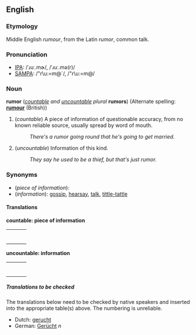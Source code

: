 ==English==
===Etymology===
Middle English ''rumour'', from the Latin ''rumor'', common talk.

===Pronunciation===
*[[International Phonetic Alphabet|IPA]]: /ˈɹuː.mɚ/, /ˈɹuː.mə(r)/<!-- (in non-rhotic accents, before a consonant)-->
*[[SAMPA]]: /"r\u:=m@`/, /"r\u:=m@/

===Noun===
'''rumor''' (''[[countable]] and [[uncountable]]'' ''plural'' '''rumors''')
(Alternate spelling: '''[[rumour]]''' (British))

#(''countable'') A piece of information of questionable accuracy, from no known reliable source, usually spread by word of mouth.
#:''There's a rumor going round that he's going to get married.''
#(''uncountable'') Information of this kind.
#:''They say he used to be a thief, but that's just rumor.''

===Synonyms===
*(''piece of information''):
*(''information''): [[gossip]], [[hearsay]], [[talk]], [[tittle-tattle]]

====Translations====

'''countable: piece of information'''
{| border=0  width=100%
|-
|bgcolor="#FFFFE0" valign=top width=48%|
{|
<!--languages from A to I go here-->
|}
| width=1% |
|bgcolor="#FFFFE0" valign=top width=48%|
{|
<!--languages from J to Z go here-->
|}
|}

'''uncountable: information'''
{| border=0  width=100%
|-
|bgcolor="#FFFFE0" valign=top width=48%|
{|
<!--languages from A to I go here-->
|}
| width=1% |
|bgcolor="#FFFFE0" valign=top width=48%|
{|
<!--languages from J to Z go here-->
|}
|}

=====Translations to be checked=====
<!--Remove this section once all of the translations below have been moved into the tables above.-->

The translations below need to be checked by native speakers and inserted into the appropriate table(s) above.  The numbering is unreliable.

*Dutch: [[gerucht]]
*German: [[Gerücht]] ''n''
